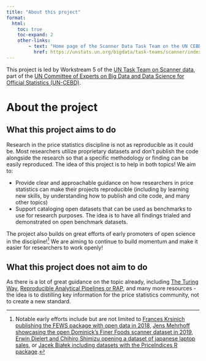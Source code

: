 ```yaml
---
title: "About this project"
format:
  html:
    toc: true
    toc-expand: 2
    other-links:
        - text: "Home page of the Scanner Data Task Team on the UN CEBD site"
          href: https://unstats.un.org/bigdata/task-teams/scanner/index.cshtml
---
```


This project is led by Workstream 5 of the [UN Task Team on Scanner data](https://unstats.un.org/bigdata/task-teams/scanner/index.cshtml), part of the [UN Committee of Experts on Big Data and Data Science for Official Statistics (UN-CEBD)](https://unstats.un.org/bigdata/index.cshtml).

# About the project

## What this project aims to do

Research in the price statistics discipline is not as reproducible as it could be. Most researchers utilize proprietary datasets and don't publish the code alongside the research so that a specific methodology or finding can be easily reproduced. The idea of this project is to help in both topics! We aim to:

-   Provide clear and approachable guidance on how researchers in price statistics can make their projects reproducible (including by learning new skills, by understanding how to publish and cite code, and many other topics)
-   Support cataloging open datasets that can be used as benchmarks to use for research purposes. The idea is to have all findings trialed and demonstrated on open benchmark datasets.

The project also builds on great efforts of early promoters of open science in the discipline![^1] We are aiming to continue to build momentum and make it easier for researchers to work openly!

[^1]: Notable early efforts include but are not limited to [Frances Krsinich publishing the FEWS package with open data in 2018](https://code.officialstatistics.org/scanner-task-team-gwg/FEWS_package), [Jens Mehrhoff showcasing the open Dominick's Finer Foods scanner dataset in 2019](https://github.com/eurostat/dff), [Erwin Dielert and Chihiro Shimizu opening a dataset of japanese laptop sales](https://unece.org/sites/default/files/2023-06/6.3%20Diewert%20and%20Shimizu%20Scanner%20Data%20Product%20Churn%20and%20Quality%20Adjustment%E3%80%80new.pdf), or [Jacek Białek including datasets with the PriceIndices R package](https://github.com/JacekBialek/PriceIndices/tree/master?tab=readme-ov-file#ad1).

## What this project does not aim to do

As there is a lot of great guidance on the topic already, including [The Turing Way](https://book.the-turing-way.org/), [Reproducible Analytical Pipelines or RAP](https://nhsdigital.github.io/rap-community-of-practice/introduction_to_RAP/what_is_RAP/), and many more resources - the idea is to distilling key information for the price statistics community, not to create a new standard.